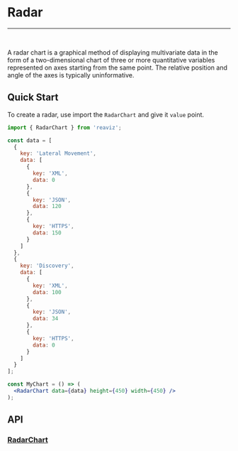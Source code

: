 
<Meta title="Docs/Chart Types/Radar" />

# Radar

---
<br />
<div className="doc-story">
  <Canvas sourceState="shown" of={RadarChartStory.Filled} />
</div>


A radar chart is a graphical method of displaying multivariate
data in the form of a two-dimensional chart of three or more quantitative
variables represented on axes starting from the same point. The relative
position and angle of the axes is typically uninformative.

## Quick Start
To create a radar, use import the `RadarChart` and give it `value` point.

```jsx
import { RadarChart } from 'reaviz';

const data = [
  {
    key: 'Lateral Movement',
    data: [
      {
        key: 'XML',
        data: 0
      },
      {
        key: 'JSON',
        data: 120
      },
      {
        key: 'HTTPS',
        data: 150
      }
    ]
  },
  {
    key: 'Discovery',
    data: [
      {
        key: 'XML',
        data: 100
      },
      {
        key: 'JSON',
        data: 34
      },
      {
        key: 'HTTPS',
        data: 0
      }
    ]
  }
];

const MyChart = () => (
  <RadarChart data={data} height={450} width={450} />
);
```

## API

### [RadarChart](https://github.com/reaviz/reaviz/blob/master/src/RadarChart/RadarChart.tsx)
<ArgTypes of={RadarChart} />
